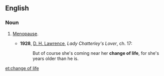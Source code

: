 ==English==

===Noun===
{{en-noun|head=[[change]] [[of]] [[life]]|-}}

# {{context|idiomatic|dated|euphemistic|lang=en}} [[menopause|Menopause]].
#* '''1928''', [[w:D._H._Lawrence|D. H. Lawrence]], ''Lady Chatterley's Lover'', ch. 17:
#*: But of course she's coming near her '''change of life''', for she's years older than he is.

[[et:change of life]]